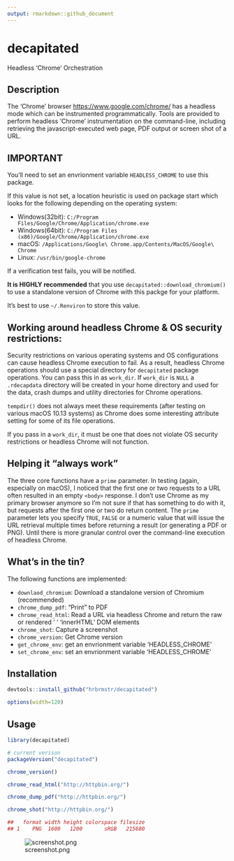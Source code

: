 ```yaml
---
output: rmarkdown::github_document
---
```


# decapitated

Headless 'Chrome' Orchestration

## Description

The 'Chrome' browser <https://www.google.com/chrome/> has a headless mode
which can be instrumented programmatically. Tools are provided to perform headless
'Chrome' instrumentation on the command-line, including retrieving the javascript-executed web page, PDF output or screen shot of a URL.

## IMPORTANT

You'll need to set an envrionment variable `HEADLESS_CHROME` to use this package.

If this value is not set, a location heuristic is used on package start which looks
for the following depending on the operating system:

- Windows(32bit): `C:/Program Files/Google/Chrome/Application/chrome.exe`
- Windows(64bit): `C:/Program Files (x86)/Google/Chrome/Application/chrome.exe`
- macOS: `/Applications/Google\ Chrome.app/Contents/MacOS/Google\ Chrome`
- Linux: `/usr/bin/google-chrome`

If a verification test fails, you will be notified. 

**It is HIGHLY recommended** that you use `decapitated::download_chromium()` to use
a standalone version of Chrome with this packge for your platform. 

It's best to use `~/.Renviron` to store this value.

## Working around headless Chrome & OS security restrictions:

Security restrictions on various operating systems and OS configurations can cause
headless Chrome execution to fail. As a result, headless Chrome operations should
use a special directory for `decapitated` package operations. You can pass this
in as `work_dir`. If `work_dir` is `NULL` a `.rdecapdata` directory will be
created in your home directory and used for the data, crash dumps and utility
directories for Chrome operations.

`tempdir()` does not always meet these requirements (after testing on various
macOS 10.13 systems) as Chrome does some interesting attribute setting for
some of its file operations.

If you pass in a `work_dir`, it must be one that does not violate OS security
restrictions or headless Chrome will not function.

## Helping it "always work"

The three core functions have a `prime` parameter. In testing (again, especially on macOS),
I noticed that the first one or two requests to a URL often resulted in an empty `<body>`
response. I don't use Chrome as my primary browser anymore so I'm not sure if that has something
to do with it, but requests after the first one or two do return content. The `prime`
parameter lets you specify `TRUE`, `FALSE` or a numeric value that will issue the
URL retrieval multiple times before returning a result (or generating a PDF or PNG).
Until there is more granular control over the command-line execution of headless
Chrome.

## What's in the tin?

The following functions are implemented:

- `downlaod_chromium`:  Download a standalone version of Chromium (recommended)
- `chrome_dump_pdf`:	"Print" to PDF
- `chrome_read_html`:	Read a URL via headless Chrome and return the raw or rendered '<body>' 'innerHTML' DOM elements
- `chrome_shot`:	Capture a screenshot
- `chrome_version`:	Get Chrome version
- `get_chrome_env`:	get an envrionment variable 'HEADLESS_CHROME'
- `set_chrome_env`:	set an envrionment variable 'HEADLESS_CHROME'

## Installation

```r
devtools::install_github("hrbrmstr/decapitated")
```

```r
options(width=120)
```

## Usage

```r
library(decapitated)

# current verison
packageVersion("decapitated")

chrome_version()

chrome_read_html("http://httpbin.org/")
```

```r
chrome_dump_pdf("http://httpbin.org/")
```

```r
chrome_shot("http://httpbin.org/")

##   format width height colorspace filesize
## 1    PNG  1600   1200       sRGB   215680
```

![screenshot.png](screenshot.png)

